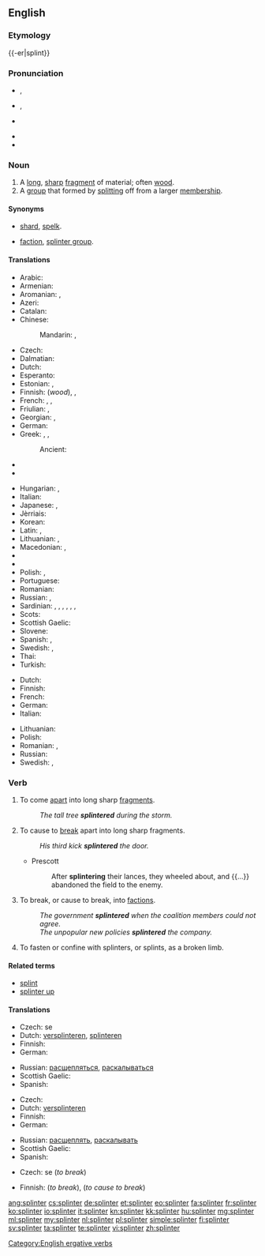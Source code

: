 {{was wotd|2009|February|1}}
==English==
{{wikipedia|dab=splinter}}

===Etymology===
{{-er|splint}}

===Pronunciation===
* {{a|UK}} {{IPA|/ˈsplɪntə(ɹ)/}}, {{X-SAMPA|/"splIn.t@/}}
* {{a|US}} {{IPA|/ˈsplɪntɚ/|[ˈsplɪɾ̃ɚ]}}, {{X-SAMPA|/"splIn.t@`/}}
* {{a|Southern US}} {{IPA|/ˈsplɪnɚ/}}
* {{audio|en-us-splinter.ogg|Audio (US)}}
* {{rhymes|ɪntə(r)}}

===Noun===
{{en-noun}}

# A [[long]], [[sharp]] [[fragment]] of material; often [[wood]].
# A [[group]] that formed by [[split]]ting off from a larger [[membership]].

====Synonyms====
* {{sense|long sharp fragment}} [[shard]], [[spelk]].
* {{sense|group formed by splitting}} [[faction]], [[splinter group]].

====Translations====
{{trans-top|long, sharp fragment of material; often wood}}
* Arabic: {{t-|ar|شظية|f|tr=shaZíyya|sc=Arab}}
* Armenian: {{t-|hy|տաշեղ|tr=tašeł|sc=Armn}}
* Aromanian: {{t-|rup|aschljii}}, {{t-|rup|aschlje}}
* Azeri: {{t+|az|tilişkə}}
* Catalan: {{t-|ca|estella}}
* Chinese:
*: Mandarin: {{t|cmn|碎片|tr=suìpiàn|sc=Hani}},  {{t-|cmn|刺|tr=cì|sc=Hani}}
* Czech: {{t+|cs|tříska|f}}
* Dalmatian: {{tø|dlm|sčela|f}}
* Dutch: {{t+|nl|splinter}}
* Esperanto: {{t-|eo|splito}}
* Estonian: {{t-|et|pind}}, {{t+|et|kild}}
* Finnish: {{t+|fi|säle}} (''wood''), {{t+|fi|sirpale}}, {{t-|fi|pirstale}}
* French: {{t+|fr|éclat|m}},  {{t+|fr|esquille|f}}, {{t+|fr|écharde|f}}
* Friulian: {{tø|fur|sclese|f}}, {{tø|fur|scae}}
* Georgian: {{t-|ka|ხიწვი|tr=xicvi|sc=Geor}}, {{t-|ka|ხიჭვი|tr=xičvi}}
* German: {{t+|de|Splitter|m}}
* Greek: {{t+|el|θραύσμα|n|tr=thráfsma|sc=Grek}}, {{qualifier|wood}} {{t+|el|ακίδα|f|tr=akída|sc=Grek}}, {{qualifier|usually metal}} {{t+|el|βλήμα|n|tr=vlíma|sc=Grek}}
*: Ancient: {{tø|grc|σχινδάλαμος|m|sc=polytonic}}
* {{trreq|he}}
* {{trreq|hi}}
{{trans-mid}}
* Hungarian: {{t+|hu|forgács}}, {{t+|hu|szálka}}
* Italian: {{t+|it|scheggia|f}}
* Japanese: {{t-|ja|破片|tr=はへん, hahen|sc=Jpan}},  {{t+|ja|刺|tr=とげ, toge|sc=Jpan}}
* Jèrriais: {{tø|roa-jer|êclyi|m}}
* Korean: {{t-|ko|나무 조각|tr=namu jogak|sc=Hang}}
* Latin: {{t-|la|assula|f}}, {{t-|la|schidia|f}}
* Lithuanian: {{t-|lt|drožlė|f}},  {{t-|lt|rakštis|f}}
* Macedonian: {{t-|mk|спица|f|tr=spíca|sc=Cyrl}},  {{t-|mk|деланка|f|tr=délanka|sc=Cyrl}}
* {{trreq|ang}}
* {{trreq|fa}}
* Polish: {{t-|pl|odłamek|m}}, {{t+|pl|drzazga|f}}
* Portuguese: {{t-|pt|farpa|f}}
* Romanian: {{t-|ro|așchie}}
* Russian: {{t+|ru|щепка|f|tr=ščépka|sc=Cyrl}}, {{t+|ru|заноза|f|tr=zanóza|sc=Cyrl}}
* Sardinian: {{t-|sc|alcia|f}}, {{t-|sc|ascia|f}}, {{t-|sc|ascra}}, {{t-|sc|astua|f}}, {{t-|sc|astula|f}}, {{t-|sc|schedra|f}}, {{t-|sc|schelda|f}}
* Scots: {{tø|sco|spail}}
* Scottish Gaelic: {{t-|gd|spealg|f}}
* Slovene: {{t+|sl|trska|f}}
* Spanish: {{gloss|wood}} {{t-|es|astilla|f}}, {{gloss|bone or metal}} {{t-|es|esquirla|f}}
* Swedish: {{t-|sv|flisa|c}}, {{t+|sv|sticka|c}}
* Thai: {{t-|th|เสี้ยน|tr=sîan}}
* Turkish: {{t+|tr|kıymık}}
{{trans-bottom}}

{{trans-top|a group that formed by splitting off from a larger membership}}
* Dutch: {{t-|nl|splintergroep}}
* Finnish: {{t-|fi|sirpaleryhmä}}
* French: {{t+|fr|faction|f}}
* German: {{t-|de|Splittergruppe|f}}
* Italian: {{t+|it|fazione}}
{{trans-mid}}
* Lithuanian: {{t-|lt|trupinys|m}}
* Polish: {{t-|pl|odłam|m}}
* Romanian: {{t-|ro|factiune|f}}, {{t-|ro|schisma|f}}
* Russian: {{t-|ru|отщепенцы}}
* Swedish: {{t-|sv|avknoppning|c}}, {{t-|sv|utbrytning|c}}
{{trans-bottom}}

===Verb===
{{en-verb}}

# {{context|intransitive|lang=en}} To come [[apart]] into long sharp [[fragment]]s.
#: ''The tall tree '''splintered''' during the storm.''
# {{context|transitive|lang=en}} To cause to [[break]] apart into long sharp fragments.
#: ''His third kick '''splintered''' the door.''
#* Prescott
#*: After '''splintering''' their lances, they wheeled about, and {{...}} abandoned the field to the enemy.
# {{context|figuratively|of a group|lang=en}} To break, or cause to break, into [[faction]]s.
#: ''The government '''splintered''' when the coalition members could not agree.''
#: ''The unpopular new policies '''splintered''' the company.''
# {{context|transitive|lang=en}} To fasten or confine with splinters, or splints, as a broken limb.
#: {{rfquotek|Bishop Wren}}

====Related terms====
* [[splint]]
* [[splinter up]]

====Translations====
{{trans-top|to come apart into splinters}}
* Czech: {{t-|cs|štěpit}} se
* Dutch: [[versplinteren]], [[splinteren]]
* Finnish: {{t+|fi|hajota}} {{t+|fi|säle|alt=säleiksi}}
* German: {{t-|de|zersplittern}}
{{trans-mid}}
* Russian: [[расщепляться]], [[раскалываться]]
* Scottish Gaelic: {{t-|gd|spealg}}
* Spanish: {{t-|es|astillar}}
{{trans-bottom}}

{{trans-top|to cause to break apart into splinters}}
* Czech: {{t-|cs|štípat}}
* Dutch: [[versplinteren]]
* Finnish: {{t+|fi|hajottaa}}
* German: {{t-|de|zersplittern}}
{{trans-mid}}
* Russian: [[расщеплять]], [[раскалывать]]
* Scottish Gaelic: {{t-|gd|spealg}}
* Spanish: {{t-|es|astillar}}
{{trans-bottom}}

{{trans-top|to break or cause to break into factions}}
* Czech: {{t-|cs|odštěpit}} se (''to break'')
{{trans-mid}}
* Finnish: {{t+|fi|hajota}} (''to break''), {{t+|fi|hajottaa}} (''to cause to break'')
{{trans-bottom}}

[[Category:English ergative verbs]]

[[ang:splinter]]
[[cs:splinter]]
[[de:splinter]]
[[et:splinter]]
[[eo:splinter]]
[[fa:splinter]]
[[fr:splinter]]
[[ko:splinter]]
[[io:splinter]]
[[it:splinter]]
[[kn:splinter]]
[[kk:splinter]]
[[hu:splinter]]
[[mg:splinter]]
[[ml:splinter]]
[[my:splinter]]
[[nl:splinter]]
[[pl:splinter]]
[[simple:splinter]]
[[fi:splinter]]
[[sv:splinter]]
[[ta:splinter]]
[[te:splinter]]
[[vi:splinter]]
[[zh:splinter]]